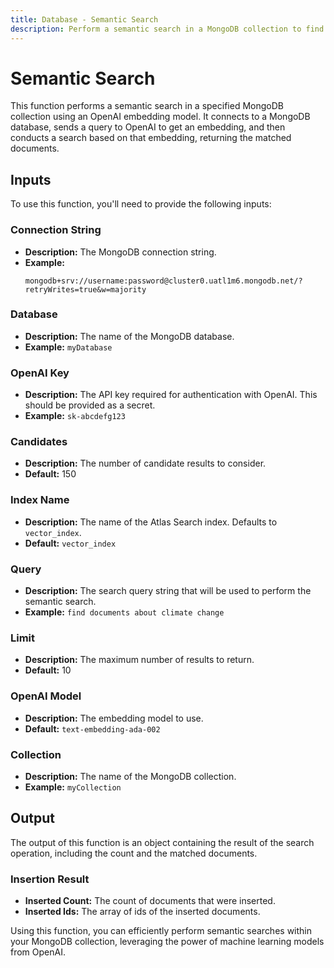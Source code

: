 ```yaml
---
title: Database - Semantic Search
description: Perform a semantic search in a MongoDB collection to find and return matched documents using an OpenAI model.
---
```



# Semantic Search
This function performs a semantic search in a specified MongoDB collection using an OpenAI embedding model. It connects to a MongoDB database, sends a query to OpenAI to get an embedding, and then conducts a search based on that embedding, returning the matched documents.

<Node id="@buildship/mongodb-semantic-search" version="1.2.0" />

## Inputs
To use this function, you'll need to provide the following inputs:

### Connection String
- **Description:** The MongoDB connection string.
- **Example:** 
    ```
    mongodb+srv://username:password@cluster0.uatl1m6.mongodb.net/?retryWrites=true&w=majority
    ```

### Database
- **Description:** The name of the MongoDB database.
- **Example:** `myDatabase`

### OpenAI Key
- **Description:** The API key required for authentication with OpenAI. This should be provided as a secret.
- **Example:** `sk-abcdefg123`

### Candidates
- **Description:** The number of candidate results to consider.
- **Default:** 150

### Index Name
- **Description:** The name of the Atlas Search index. Defaults to `vector_index`.
- **Default:** `vector_index`

### Query
- **Description:** The search query string that will be used to perform the semantic search.
- **Example:** `find documents about climate change`

### Limit
- **Description:** The maximum number of results to return.
- **Default:** 10

### OpenAI Model
- **Description:** The embedding model to use.
- **Default:** `text-embedding-ada-002`

### Collection
- **Description:** The name of the MongoDB collection.
- **Example:** `myCollection`

## Output
The output of this function is an object containing the result of the search operation, including the count and the matched documents.

### Insertion Result
- **Inserted Count:** The count of documents that were inserted.
- **Inserted Ids:** The array of ids of the inserted documents.

Using this function, you can efficiently perform semantic searches within your MongoDB collection, leveraging the power of machine learning models from OpenAI.
